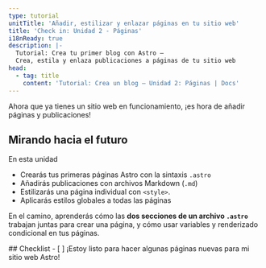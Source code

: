 ```yaml
---
type: tutorial
unitTitle: 'Añadir, estilizar y enlazar páginas en tu sitio web'
title: 'Check in: Unidad 2 - Páginas'
i18nReady: true
description: |-
  Tutorial: Crea tu primer blog con Astro —
  Crea, estila y enlaza publicaciones a páginas de tu sitio web
head:
  - tag: title
    content: 'Tutorial: Crea un blog — Unidad 2: Páginas | Docs'
---
```


Ahora que ya tienes un sitio web en funcionamiento, ¡es hora de añadir páginas y publicaciones!

## Mirando hacia el futuro

En esta unidad
- Crearás tus primeras páginas Astro con la sintaxis `.astro`
- Añadirás publicaciones con archivos Markdown (`.md`)
- Estilizarás una página individual con `<style>`.
- Aplicarás estilos globales a todas las páginas

En el camino, aprenderás cómo las **dos secciones de un archivo `.astro`** trabajan juntas para crear una página, y cómo usar variables y renderizado condicional en tus páginas.

<Box icon="check-list">
## Checklist

<Checklist>
- [ ] ¡Estoy listo para hacer algunas páginas nuevas para mi sitio web Astro!
</Checklist>
</Box>
